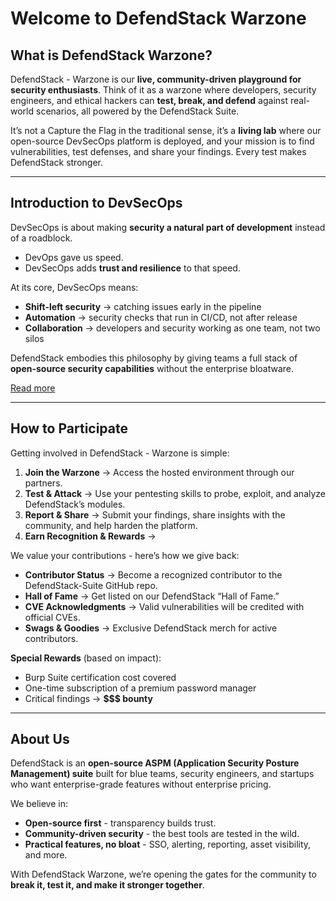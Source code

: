 # Welcome to DefendStack Warzone

## What is DefendStack Warzone?

DefendStack - Warzone is our **live, community-driven playground for security enthusiasts**.
Think of it as a warzone where developers, security engineers, and ethical hackers can **test, break, and defend** against real-world scenarios, all powered by the DefendStack Suite.

It’s not a Capture the Flag in the traditional sense, it’s a **living lab** where our open-source DevSecOps platform is deployed, and your mission is to find vulnerabilities, test defenses, and share your findings. Every test makes DefendStack stronger.

---

## Introduction to DevSecOps

DevSecOps is about making **security a natural part of development** instead of a roadblock.

* DevOps gave us speed.
* DevSecOps adds **trust and resilience** to that speed.

At its core, DevSecOps means:

* **Shift-left security** → catching issues early in the pipeline
* **Automation** → security checks that run in CI/CD, not after release
* **Collaboration** → developers and security working as one team, not two silos

DefendStack embodies this philosophy by giving teams a full stack of **open-source security capabilities** without the enterprise bloatware.

[Read more](https://blogs.defendstack.org/introduction-to-modern-devsecops)

---

## How to Participate

Getting involved in DefendStack - Warzone is simple:

1. **Join the Warzone** → Access the hosted environment through our partners.
2. **Test & Attack** → Use your pentesting skills to probe, exploit, and analyze DefendStack’s modules.
3. **Report & Share** → Submit your findings, share insights with the community, and help harden the platform.
4. **Earn Recognition & Rewards** →

We value your contributions - here’s how we give back:

*  **Contributor Status** → Become a recognized contributor to the DefendStack-Suite GitHub repo.
*  **Hall of Fame** → Get listed on our DefendStack “Hall of Fame.”
*  **CVE Acknowledgments** → Valid vulnerabilities will be credited with official CVEs.
*  **Swags & Goodies** → Exclusive DefendStack merch for active contributors.

**Special Rewards** (based on impact):
  * Burp Suite certification cost covered
  * One-time subscription of a premium password manager
  * Critical findings → **$$$ bounty**

---

## About Us

DefendStack is an **open-source ASPM (Application Security Posture Management) suite** built for blue teams, security engineers, and startups who want enterprise-grade features without enterprise pricing.

We believe in:

*  **Open-source first** - transparency builds trust.
*  **Community-driven security** - the best tools are tested in the wild.
*  **Practical features, no bloat** - SSO, alerting, reporting, asset visibility, and more.

With DefendStack Warzone, we’re opening the gates for the community to **break it, test it, and make it stronger together**.
